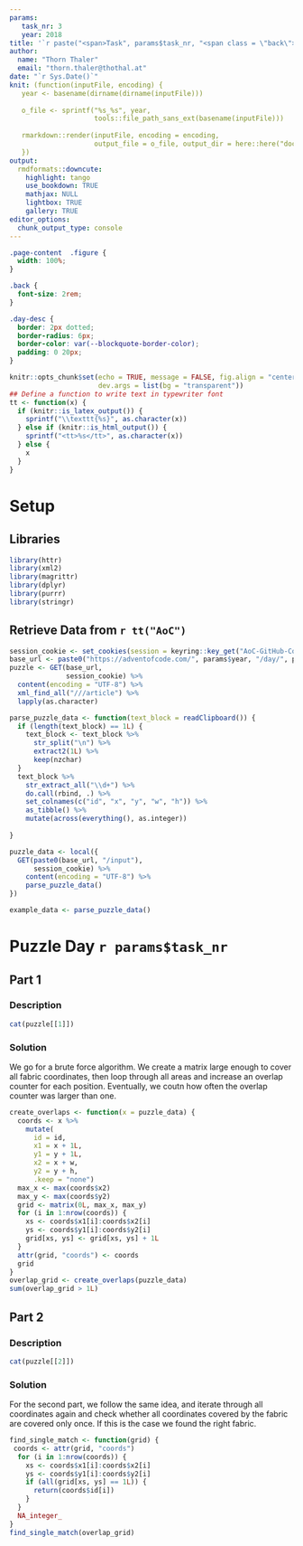 ```yaml
---
params:
   task_nr: 3
   year: 2018
title: '`r paste("<span>Task", params$task_nr, "<span class = \"back\"><a href = \"index.html\">", fontawesome::fa("home"), "</a></span></span>")`'
author: 
  name: "Thorn Thaler"
  email: "thorn.thaler@thothal.at"
date: "`r Sys.Date()`"
knit: (function(inputFile, encoding) {
   year <- basename(dirname(dirname(inputFile)))
   
   o_file <- sprintf("%s_%s", year, 
                     tools::file_path_sans_ext(basename(inputFile)))
                     
   rmarkdown::render(inputFile, encoding = encoding, 
                     output_file = o_file, output_dir = here::here("docs"))
   })
output: 
  rmdformats::downcute:
    highlight: tango
    use_bookdown: TRUE
    mathjax: NULL
    lightbox: TRUE
    gallery: TRUE
editor_options: 
  chunk_output_type: console
---
```


```css
.page-content  .figure {
  width: 100%;
}

.back {
  font-size: 2rem;
}

.day-desc {
  border: 2px dotted;
  border-radius: 6px;
  border-color: var(--blockquote-border-color);
  padding: 0 20px;
}
```


```r
knitr::opts_chunk$set(echo = TRUE, message = FALSE, fig.align = "center",
                      dev.args = list(bg = "transparent"))
## Define a function to write text in typewriter font
tt <- function(x) {
  if (knitr::is_latex_output()) {
    sprintf("\\texttt{%s}", as.character(x))
  } else if (knitr::is_html_output()) {
    sprintf("<tt>%s</tt>", as.character(x))
  } else {
    x
  }
}

```

# Setup

## Libraries

```r
library(httr)
library(xml2)
library(magrittr)
library(dplyr)
library(purrr)
library(stringr)
```

## Retrieve Data from `r tt("AoC")`


```r
session_cookie <- set_cookies(session = keyring::key_get("AoC-GitHub-Cookie"))
base_url <- paste0("https://adventofcode.com/", params$year, "/day/", params$task_nr)
puzzle <- GET(base_url,
              session_cookie) %>% 
  content(encoding = "UTF-8") %>% 
  xml_find_all("///article") %>% 
  lapply(as.character)

parse_puzzle_data <- function(text_block = readClipboard()) {
  if (length(text_block) == 1L) {
    text_block <- text_block %>% 
      str_split("\n") %>% 
      extract2(1L) %>% 
      keep(nzchar)
  }
  text_block %>% 
    str_extract_all("\\d+") %>% 
    do.call(rbind, .) %>% 
    set_colnames(c("id", "x", "y", "w", "h")) %>% 
    as_tibble() %>% 
    mutate(across(everything(), as.integer))
  
}

puzzle_data <- local({
  GET(paste0(base_url, "/input"),
      session_cookie) %>% 
    content(encoding = "UTF-8") %>% 
    parse_puzzle_data()
})
```

```r
example_data <- parse_puzzle_data()
```

# Puzzle Day `r params$task_nr`

## Part 1

### Description

```r
cat(puzzle[[1]])
```

### Solution

We go for a brute force algorithm. We create a matrix large enough to cover all fabric
coordinates, then loop through all areas and increase an overlap counter for each 
position. Eventually, we coutn how often the overlap counter was larger than one.


```r
create_overlaps <- function(x = puzzle_data) {
  coords <- x %>% 
    mutate(
      id = id,
      x1 = x + 1L,
      y1 = y + 1L,
      x2 = x + w,
      y2 = y + h,
      .keep = "none")
  max_x <- max(coords$x2)
  max_y <- max(coords$y2)
  grid <- matrix(0L, max_x, max_y)
  for (i in 1:nrow(coords)) {
    xs <- coords$x1[i]:coords$x2[i]
    ys <- coords$y1[i]:coords$y2[i]
    grid[xs, ys] <- grid[xs, ys] + 1L
  }
  attr(grid, "coords") <- coords
  grid
}
overlap_grid <- create_overlaps(puzzle_data)
sum(overlap_grid > 1L)
```

## Part 2

### Description

```r
cat(puzzle[[2]])
```

### Solution

For the second part, we follow the same idea, and iterate through all coordinates again
and check whether all coordinates covered by the fabric are covered only once. If this is
the case we found the right fabric.

```r
find_single_match <- function(grid) {
 coords <- attr(grid, "coords")
  for (i in 1:nrow(coords)) {
    xs <- coords$x1[i]:coords$x2[i]
    ys <- coords$y1[i]:coords$y2[i]
    if (all(grid[xs, ys] == 1L)) {
      return(coords$id[i])
    }
  }
  NA_integer_  
}
find_single_match(overlap_grid)
```
